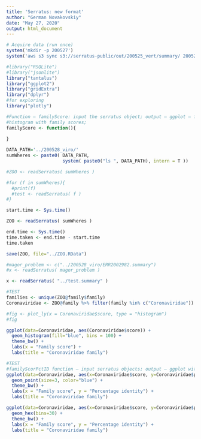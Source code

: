 ```yaml
---
title: 'Serratus: new format'
author: "German Novakovskiy"
date: "May 27, 2020"
output: html_document
---
```


```r
# Acquire data (run once)
system('mkdir -p 200527')
system('aws s3 sync s3://serratus-public/out/200525_vert/summary/ 200527/')
```

```r
#library("RSQLite")
#library("jsonlite")
library("tantalus")
library("ggplot2")
library("gridExtra")
library("dplyr")
#for exploring
library("plotly")

```

```r
#Function – familyScore: input the serratus object; output – ggplot – full page with all families;
#histogram with family scores;
familyScore <- function(){
  
}

```

```r
DATA_PATH='../200528_viro/'
sumWheres <- paste0( DATA_PATH,
                     system( paste0("ls ", DATA_PATH), intern = T ))

#ZOO <- readSerratus( sumWheres )

#for (f in sumWheres){
  #print(f)
  #test <- readSerratus( f )
#}

start.time <- Sys.time()

ZOO <- readSerratus( sumWheres )

end.time <- Sys.time()
time.taken <- end.time - start.time
time.taken

save(ZOO, file="../ZOO.RData")

#magor_problem <- c("../200528_viro/ERR2002982.summary")
#x <- readSerratus( magor_problem )

x <- readSerratus( "../test.summary" )

```

```r
#TEST
families <- unique(ZOO@family$family)
Coronaviridae <- ZOO@family %>% filter(family %in% c("Coronaviridae"))

#fig <- plot_ly(x = Coronaviridae$score, type = "histogram")
#fig

ggplot(data=Coronaviridae, aes(Coronaviridae$score)) + 
  geom_histogram(fill="blue", bins = 100) +
  theme_bw() +
  labs(x = "Family score") +
  labs(title = "Coronaviridae family")
```

```r
#TEST
#familyScorPctID function – input serratus objects; output – ggplot with scatter plot
ggplot(data=Coronaviridae, aes(x=Coronaviridae$score, y=Coronaviridae$pctid)) +
  geom_point(size=3, color="blue") + 
  theme_bw() +
  labs(x = "Family score", y = "Percentage identity") +
  labs(title = "Coronaviridae family")
```
```r
ggplot(data=Coronaviridae, aes(x=Coronaviridae$score, y=Coronaviridae$pctid)) +
  geom_hex(bins=30) + 
  theme_bw() +
  labs(x = "Family score", y = "Percentage identity") +
  labs(title = "Coronaviridae family")
```

